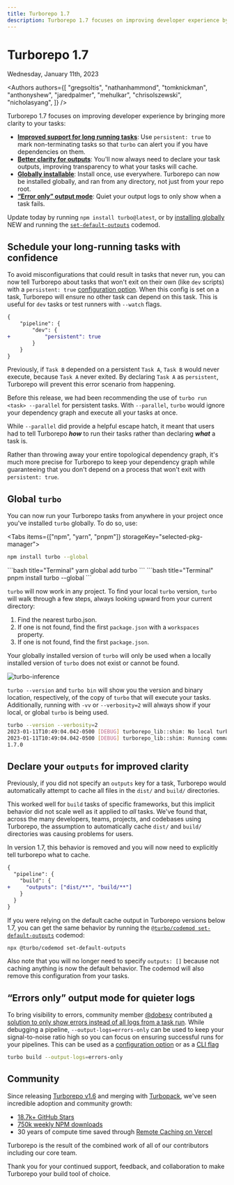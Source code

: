 ```yaml
---
title: Turborepo 1.7
description: Turborepo 1.7 focuses on improving developer experience by bringing more clarity to your tasks.
---
```




<h1>Turborepo 1.7</h1>


<Date>Wednesday, January 11th, 2023</Date>

<Authors
  authors={[
    "gregsoltis",
    "nathanhammond",
    "tomknickman",
    "anthonyshew",
    "jaredpalmer",
    "mehulkar",
    "chrisolszewski",
    "nicholasyang",
  ]}
/>

Turborepo 1.7 focuses on improving developer experience by bringing more clarity to your tasks:

- [**Improved support for long running tasks**](#schedule-your-long-running-tasks-with-confidence): Use `persistent: true` to mark non-terminating tasks so that `turbo` can alert you if you have dependencies on them.
- [**Better clarity for outputs**](#declare-your-outputs-for-improved-clarity): You'll now always need to declare your task outputs, improving transparency to what your tasks will cache.
- [**Globally installable**](#global-turbo): Install once, use everywhere. Turborepo can now be installed globally, and ran from any directory, not just from your repo root.
- [**“Error only” output mode**](#errors-only-output-mode-for-quieter-logs): Quiet your output logs to only show when a task fails.

Update today by running `npm install turbo@latest`, or by [installing globally](#global-turbo) <Badge>NEW</Badge> and running the [`set-default-outputs`](/repo/docs/reference/codemods#set-default-outputs) codemod.

## Schedule your long-running tasks with confidence

To avoid misconfigurations that could result in tasks that never run, you can now tell Turborepo about tasks that won't exit on their own (like `dev` scripts) with a `persistent: true` [configuration option](/repo/docs/reference/configuration#persistent). When this config is set on a task, Turborepo will ensure no other task can depend on this task. This is useful for `dev` tasks or test runners with `--watch` flags.

```diff
{
	"pipeline": {
		"dev": {
+			"persistent": true
		}
	}
}
```

Previously, if `Task B` depended on a persistent `Task A`, `Task B` would never execute, because `Task A` never exited. By declaring `Task A` as `persistent`, Turborepo will prevent this error scenario from happening.

Before this release, we had been recommending the use of `turbo run <task> --parallel` for persistent tasks. With `--parallel`, `turbo` would ignore your dependency graph and execute all your tasks at once.

While `--parallel` did provide a helpful escape hatch, it meant that users had to tell Turborepo **_how_** to run their tasks rather than declaring **_what_** a task is.

Rather than throwing away your entire topological dependency graph, it's much more precise for Turborepo to keep your dependency graph while guaranteeing that you don't depend on a process that won't exit with `persistent: true`.

## Global `turbo`

You can now run your Turborepo tasks from anywhere in your project once you've installed `turbo` globally. To do so, use:

<Tabs items={["npm", "yarn", "pnpm"]} storageKey="selected-pkg-manager">
  <Tab value="npm">
  ```bash title="Terminal"
  npm install turbo --global
  ```

</Tab>
<Tab value="yarn">
```bash title="Terminal"
yarn global add turbo
```

</Tab>
<Tab value="pnpm">
```bash title="Terminal"
pnpm install turbo --global
```

</Tab>
</Tabs>

`turbo` will now work in any project. To find your local `turbo` version, `turbo` will walk through a few steps, always looking upward from your current directory:

1. Find the nearest turbo.json.
2. If one is not found, find the first `package.json` with a `workspaces` property.
3. If one is not found, find the first `package.json`.

Your globally installed version of `turbo` will only be used when a locally installed version of `turbo` does not exist or cannot be found.

![turbo-inference](/images/blog/turbo-1-7-0/turbo-inference.png)

`turbo --version` and `turbo bin` will show you the version and binary location, respectively, of the copy of `turbo` that will execute your tasks.
Additionally, running with `-vv` or `--verbosity=2` will always show if your local, or global `turbo` is being used.

```bash
turbo --version --verbosity=2
2023-01-11T10:49:04.042-0500 [DEBUG] turborepo_lib::shim: No local turbo binary found at: /Users/knickman/Developer/vercel/my-awesome-monorepo/node_modules/.bin/turbo
2023-01-11T10:49:04.042-0500 [DEBUG] turborepo_lib::shim: Running command as global turbo
1.7.0
```

## Declare your `outputs` for improved clarity

Previously, if you did not specify an `outputs` key for a task, Turborepo would automatically attempt to cache all files in the `dist/` and `build/` directories.

This worked well for `build` tasks of specific frameworks, but this implicit behavior did not scale well as it applied to _all_ tasks. We've found that, across the many developers, teams, projects, and codebases using Turborepo, the assumption to automatically cache `dist/` and `build/` directories was causing problems for users.

In version 1.7, this behavior is removed and you will now need to explicitly tell turborepo what to cache.

```diff
{
  "pipeline": {
    "build": {
+     "outputs": ["dist/**", "build/**"]
    }
  }
}
```

If you were relying on the default cache output in Turborepo versions below 1.7, you can get the same behavior by running the [`@turbo/codemod set-default-outputs`](/repo/docs/reference/codemods#set-default-outputs) codemod:

```bash
npx @turbo/codemod set-default-outputs
```

Also note that you will no longer need to specify `outputs: []` because not caching anything is now the default behavior. The codemod will also remove this configuration from your tasks.

## “Errors only” output mode for quieter logs

To bring visibility to errors, community member [@dobesv](https://github.com/dobesv) contributed [a solution to only show errors instead of all logs from a task run](https://github.com/vercel/turbo/pull/2588). While debugging a pipeline, `--output-logs=errors-only` can be used to keep your signal-to-noise ratio high so you can focus on ensuring successful runs for your pipelines.
This can be used as a [configuration option](/repo/docs/reference/configuration#outputmode) or as a [CLI flag](/repo/docs/reference/command-line-reference/run#--output-logs)

```bash
turbo build --output-logs=errors-only
```

## Community

Since releasing [Turborepo v1.6](/blog/turbo-1-6-0) and merging with [Turbopack](https://turbo.build/pack), we've seen incredible adoption and community growth:

- [18.7k+ GitHub Stars](https://github.com/vercel/turbo)
- [750k weekly NPM downloads](https://www.npmjs.com/package/turbo)
- 30 years of compute time saved through [Remote Caching on Vercel](https://vercel.com/docs/concepts/monorepos/remote-caching)

Turborepo is the result of the combined work of all of our contributors including our core team.

Thank you for your continued support, feedback, and collaboration to make Turborepo your build tool of choice.
